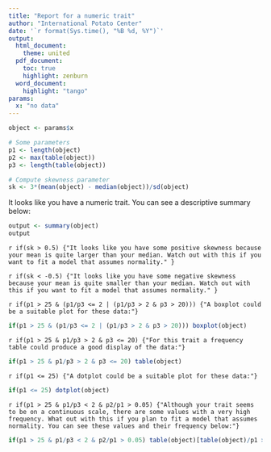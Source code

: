 ```yaml
---
title: "Report for a numeric trait"
author: "International Potato Center"
date: '`r format(Sys.time(), "%B %d, %Y")`'
output: 
  html_document:
    theme: united
  pdf_document:
    toc: true
    highlight: zenburn
  word_document:
    highlight: "tango"
params: 
  x: "no data"
---
```


```r
object <- params$x

# Some parameters
p1 <- length(object)
p2 <- max(table(object))
p3 <- length(table(object))

# Compute skewness parameter
sk <- 3*(mean(object) - median(object))/sd(object)
```

It looks like you have a numeric trait. You can see a descriptive summary below:
```r
output <- summary(object)
output
```

`r if(sk > 0.5) {"It looks like you have some positive skewness because your mean is quite larger than your median. Watch out with this if you want to fit a model that assumes normality." }`

`r if(sk < -0.5) {"It looks like you have some negative skewness because your mean is quite smaller than your median. Watch out with this if you want to fit a model that assumes normality." }`

`r if(p1 > 25 & (p1/p3 <= 2 | (p1/p3 > 2 & p3 > 20))) {"A boxplot could be a suitable plot for these data:"}`

```r
if(p1 > 25 & (p1/p3 <= 2 | (p1/p3 > 2 & p3 > 20))) boxplot(object)
```
`r if(p1 > 25 & p1/p3 > 2 & p3 <= 20) {"For this trait a frequency table could produce a good display of the data:"}`

```r
if(p1 > 25 & p1/p3 > 2 & p3 <= 20) table(object)
```

`r if(p1 <= 25) {"A dotplot could be a suitable plot for these data:"}`

```r
if(p1 <= 25) dotplot(object)
```

`r if(p1 > 25 & p1/p3 < 2 & p2/p1 > 0.05) {"Although your trait seems to be on a continuous scale, there are some values with a very high frequency. What out with this if you plan to fit a model that assumes normality. You can see these values and their frequency below:"}`

```r
if(p1 > 25 & p1/p3 < 2 & p2/p1 > 0.05) table(object)[table(object)/p1 > 0.05]
```

